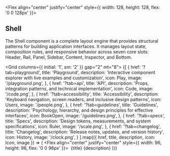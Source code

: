 
<Section size="1">

<Flex align="center" justify="center" style={{ width: 128, height: 128, flex: '0 0 128px' }}>
  <Image src="/shell.png" alt="" width={128} height={128} fit="cover" />
</Flex>

# Shell

The Shell component is a complete layout engine that provides structural patterns for building application interfaces. It manages layout state, composition rules, and responsive behavior across seven core slots: Header, Rail, Panel, Sidebar, Content, Inspector, and Bottom.

<Grid columns={{ initial: '1', sm: '2' }} gap="2" mt="8">
  {[
    {
      href: '?tab=playground',
      title: 'Playground',
      description: 'Interactive component explorer with live examples and customization',
      icon: Play,
      image: '/playground.png',
    },
    {
      href: '?tab=api',
      title: 'API',
      description: 'Props, integration patterns, and technical implementation',
      icon: Code,
      image: '/code.png',
    },
    {
      href: '?tab=accessibility',
      title: 'Accessibility',
      description: 'Keyboard navigation, screen readers, and inclusive design patterns',
      icon: Users,
      image: '/people.png',
    },
    {
      href: '?tab=guidelines',
      title: 'Guidelines',
      description: 'Psychology, hierarchy, and design principles for effective interfaces',
      icon: BookOpen,
      image: '/guidelines.png',
    },
    {
      href: '?tab=specs',
      title: 'Specs',
      description: 'Design tokens, measurements, and system specifications',
      icon: Ruler,
      image: '/scale.png',
    },
    {
      href: '?tab=changelog',
      title: 'Changelog',
      description: 'Release notes, updates, and version history',
      icon: History,
      image: '/clock.png',
    }
  ].map(({ href, title, description, icon: Icon, image }) => (
    <Card asChild key={href} size="2" variant="soft">
      <Link href={href}>
        <Flex direction="row" align="center" gap="4">
          <Flex align="center" justify="center" style={{ width: 96, height: 96, flex: '0 0 96px' }}>
            <Image src={image} alt="" width={96} height={96} fit="cover" />
          </Flex>
          <Flex direction="column" gap="2" p="2">
            <Flex align="center" gap="2">
              <Icon size={16} />
              <Heading size="3" weight="medium">{title}</Heading>
            </Flex>
            <Text size="2" color="gray">{description}</Text>
          </Flex>
        </Flex>
      </Link>
    </Card>
  ))}
</Grid>

</Section>